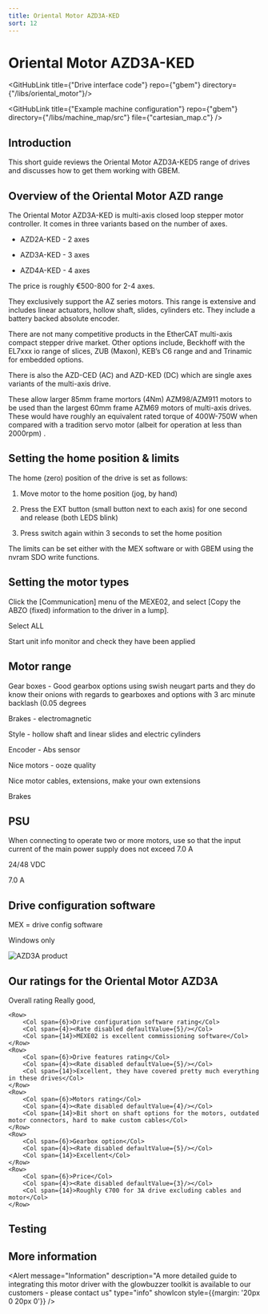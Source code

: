 ```yaml
---
title: Oriental Motor AZD3A-KED
sort: 12
---
```



# Oriental Motor AZD3A-KED

<GitHubLink title={"Drive interface code"} repo={"gbem"} directory={"/libs/oriental_motor"}/>

<GitHubLink title={"Example machine configuration"} repo={"gbem"} directory={"/libs/machine_map/src"} file={"cartesian_map.c"} />


## Introduction

This short guide reviews the Oriental Motor AZD3A-KED5 range of drives and discusses how to get them working with GBEM.

## Overview of the Oriental Motor AZD range

The Oriental Motor AZD3A-KED is multi-axis closed loop stepper motor controller. It comes in three variants based on the number of axes. 

* AZD2A-KED - 2 axes

* AZD3A-KED - 3 axes

* AZD4A-KED - 4 axes

The price is roughly €500-800 for 2-4 axes.

They exclusively support the AZ series motors. This range is extensive and includes linear actuators, hollow shaft, slides, cylinders etc. They include a battery backed absolute encoder.

There are not many competitive products in the EtherCAT multi-axis compact stepper drive market. Other options include, Beckhoff with the EL7xxx io range of slices, ZUB (Maxon),  KEB’s C6 range and and Trinamic for embedded options.

There is also the AZD-CED (AC) and AZD-KED (DC) which are single axes variants of the multi-axis drive.

These allow larger 85mm frame mortors (4Nm) AZM98/AZM911 motors to be used than the largest 60mm frame AZM69 motors of multi-axis drives. These would have roughly an equivalent rated torque of 400W-750W when compared with a tradition servo motor (albeit for operation at less than 2000rpm) .  

## Setting the home position & limits

The home (zero) position of the drive is set as follows:

1. Move motor to the home position (jog, by hand)

2. Press the EXT button (small button next to each axis) for one second and release (both LEDS blink)

3. Press switch again within 3 seconds to set the home position

The limits can be set either with the MEX software or with GBEM using the nvram SDO write functions.

## Setting the motor types

Click the [Communication] menu of the MEXE02, and select [Copy the ABZO (fixed) information to the driver in a lump].

Select ALL

Start unit info monitor and check they have been applied

## Motor range

Gear boxes - Good gearbox options using swish neugart parts and they do know their onions with regards to gearboxes and options with 3 arc minute backlash (0.05 degrees 

Brakes - electromagnetic

Style - hollow shaft and linear slides and electric cylinders

Encoder - Abs sensor



Nice motors - ooze quality

Nice motor cables, extensions, make your own extensions 

Brakes

## PSU

When connecting to operate two or more motors, use so that the input current of the main power supply does not exceed 7.0 A

24/48 VDC

7.0 A

## Drive configuration software

MEX = drive config software

Windows only






<Image meta={om_azd3a_product_shot} alt="AZD3A product"  />



## Our ratings for the Oriental Motor AZD3A
<div style={{margin:"20px"}}>
    <Row>
        <Col span={6}>Overall rating</Col>
        <Col span={4}><Rate disabled defaultValue={4}/></Col>
        <Col span={14}>Really good, </Col>
    </Row>

    <Row>
        <Col span={6}>Drive configuration software rating</Col>
        <Col span={4}><Rate disabled defaultValue={5}/></Col>
        <Col span={14}>MEXE02 is excellent commissioning software</Col>
    </Row>
    <Row>
        <Col span={6}>Drive features rating</Col>
        <Col span={4}><Rate disabled defaultValue={5}/></Col>
        <Col span={14}>Excellent, they have covered pretty much everything in these drives</Col>
    </Row>
    <Row>
        <Col span={6}>Motors rating</Col>
        <Col span={4}><Rate disabled defaultValue={4}/></Col>
        <Col span={14}>Bit short on shaft options for the motors, outdated motor connectors, hard to make custom cables</Col>
    </Row>
    <Row>
        <Col span={6}>Gearbox option</Col>
        <Col span={4}><Rate disabled defaultValue={5}/></Col>
        <Col span={14}>Excellent</Col>
    </Row>
    <Row>
        <Col span={6}>Price</Col>
        <Col span={4}><Rate disabled defaultValue={3}/></Col>
        <Col span={14}>Roughly €700 for 3A drive excluding cables and motor</Col>
    </Row>
</div>


## Testing

<YoutubeEmbed embedId="" />

## More information

<Alert message="Information" description="A more detailed guide to integrating this motor driver with the glowbuzzer toolkit is available to our customers - please contact us" type="info" showIcon style={{margin: '20px 0 20px 0'}} />